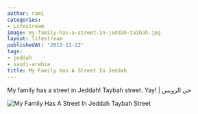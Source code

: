 ```yaml
---
author: rami
categories:
- Lifestream
image: my-family-has-a-street-in-jeddah-taibah.jpg
layout: lifestream
publishedAt: '2012-12-22'
tags:
- jeddah
- saudi-arabia
title: My Family Has A Street In Jeddah
---
```


My family has a street in Jeddah! Taybah street. Yay! | حي الرويس

![My Family Has A Street In Jeddah Taybah Street](/assets/images/content/lifestream/my-family-has-a-street-in-jeddah-taibah.jpg)
